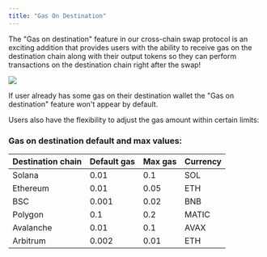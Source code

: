 ```yaml
---
title: "Gas On Destination"
---
```


The "Gas on destination" feature in our cross-chain swap protocol is an exciting addition that provides users with the ability to receive gas on the destination chain along with their output tokens so they can perform transactions on the destination chain right after the swap!

<Frame caption="Gas on destination feature">
  <img src="/images/Gas Drop on Destination.png" />
</Frame>

If user already has some gas on their destination wallet the "Gas on destination" feature won't appear by default.

Users also have the flexibility to adjust the gas amount within certain limits:

### Gas on destination default and max values:

| Destination chain | Default gas | Max gas | Currency |
| ----------------- | ----------- | ------- | -------- |
| Solana            | 0.01        | 0.1     | SOL      |
| Ethereum          | 0.01        | 0.05    | ETH      |
| BSC               | 0.001       | 0.02    | BNB      |
| Polygon           | 0.1         | 0.2     | MATIC    |
| Avalanche         | 0.01        | 0.1     | AVAX     |
| Arbitrum          | 0.002       | 0.01    | ETH      |
